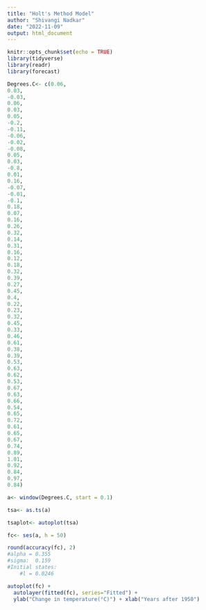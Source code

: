 ```yaml
---
title: "Holt's Method Model"
author: "Shivangi Nadkar"
date: "2022-11-09"
output: html_document
---
```


```r
knitr::opts_chunk$set(echo = TRUE)
library(tidyverse)
library(readr)
library(forecast)
```

```r
Degrees.C<- c(0.06,
0.03,
-0.03,
0.06,
0.03,
0.05,
-0.2,
-0.11,
-0.06,
-0.02,
-0.08,
0.05,
0.03,
-0.8,
0.01,
0.16,
-0.07,
-0.01,
-0.1,
0.18,
0.07,
0.16,
0.26,
0.32,
0.14,
0.31,
0.16,
0.12,
0.18,
0.32,
0.39,
0.27,
0.45,
0.4,
0.22,
0.23,
0.32,
0.45,
0.33,
0.46,
0.61,
0.38,
0.39,
0.53,
0.63,
0.62,
0.53,
0.67,
0.63,
0.66,
0.54,
0.65,
0.72,
0.61,
0.65,
0.67,
0.74,
0.89,
1.01,
0.92,
0.84,
0.97,
0.84)
```

```r
a<- window(Degrees.C, start = 0.1)

tsa<- as.ts(a)

tsaplot<- autoplot(tsa)

fc<- ses(a, h = 50)

round(accuracy(fc), 2)
#alpha = 0.355
#sigma:  0.159
#Initial states:
    #l = 0.0246

autoplot(fc) +
  autolayer(fitted(fc), series="Fitted") +
  ylab("Change in temperature(°C)") + xlab("Years after 1950")
  
```

